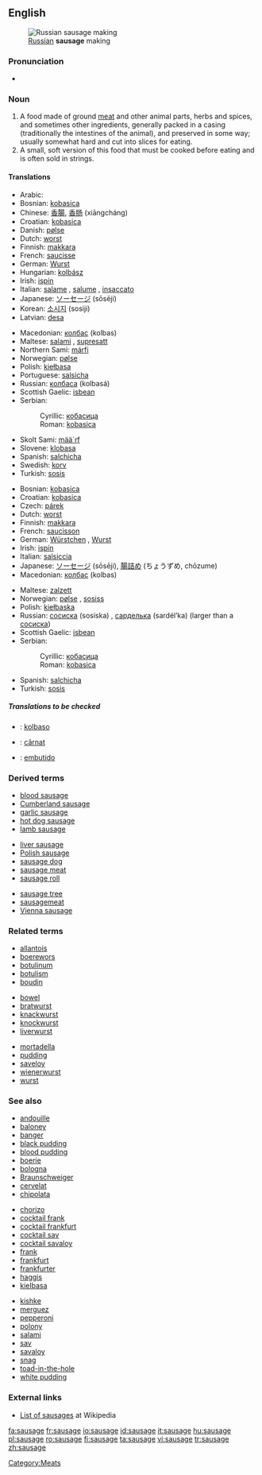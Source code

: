 {{wikipedia}}
==English==
[[Image:Russian Sausage Making.jpg|thumb|right|[[Russian]] '''sausage''' making]]

===Pronunciation===
*{{audio|en-us-sausage.ogg|Audio (US)}}

===Noun===
{{en-noun}}

#A food made of ground [[meat]] and other animal parts, herbs and spices, and sometimes other ingredients, generally packed in a casing (traditionally the intestines of the animal), and preserved in some way; usually somewhat hard and cut into slices for eating.
#A small, soft version of this food that must be cooked before eating and is often sold in strings.

====Translations====
<!--(The following note need not apply: just give the word for a *generic* sausage in each language. English has "chipolata", "saveloy", "Cumberland sausage", etc., but the generic term is "sausage", just as the generic term is "salchicha" in Spanish.)
Translations are complicated by the many names for different types of sausages in different languages. Thus the Spanish translation for different types of sausage may be ''salchicha f, chorizo m, butifarra f'', etc. 
-->

{{trans-top|for slicing}}
*Arabic: {{ARchar|[[سجق]]}} {{IPAchar|(sújuk)}} {{m}}
*Bosnian: [[kobasica#Bosnian|kobasica]] {{f}}
*Chinese: [[香腸]], [[香肠]] (xiāngcháng)
*Croatian: [[kobasica#Croatian|kobasica]] {{f}}
*Danish: [[pølse]] {{c}}
*Dutch: [[worst#Dutch|worst]] {{m}}
*Finnish: [[makkara]]
*French: [[saucisse]] {{f}}
*German: [[Wurst]] {{f}}
*Hungarian: [[kolbász]]
*Irish: [[ispín]] {{m}}
*Italian: [[salame]] {{m}}, [[salume]] {{m}}, [[insaccato]] {{m}}
*Japanese: [[ソーセージ]] (sōsēji)
*Korean: [[소시지]] (sosiji)
*Latvian: [[desa]] {{f}}
{{trans-mid}}
*Macedonian: [[колбас]] (kolbas) {{m}}
*Maltese: [[salami]] {{m}}, [[supresatt]] {{m}}
*Northern Sami: [[márfi]]
*Norwegian: [[pølse]] {{c}}
*Polish: [[kiełbasa]] {{f}}
*Portuguese: [[salsicha]] {{f}}
*Russian: [[колбаса]] (kolbasá) {{f}}
*Scottish Gaelic: [[isbean]] {{m}}
*Serbian:
*:Cyrillic: [[кобасица#Serbian|кобасица]] {{f}}
*:Roman: [[kobasica#Serbian|kobasica]] {{f}}
*Skolt Sami: [[mää´rf]]
*Slovene: [[klobasa]] {{f}}
*Spanish: [[salchicha]] {{f}}
*Swedish: [[korv]] {{c}}
*Turkish: [[sosis]]
{{trans-bottom}}

{{trans-top|small, uncooked}}
*Bosnian: [[kobasica#Bosnian|kobasica]] {{f}}
*Croatian: [[kobasica#Croatian|kobasica]] {{f}}
*Czech: [[párek]] {{m}}
*Dutch: [[worst#Dutch|worst]] {{m}}
*Finnish: [[makkara]]
*French: [[saucisson]] {{m}}
*German: [[Würstchen]] {{n}}, [[Wurst]] {{f}}
*Irish: [[ispín]] {{m}}
*Italian: [[salsiccia]] {{f}}
*Japanese: [[ソーセージ]] (sōsēji), [[腸詰め]] (ちょうずめ, chōzume)
*Macedonian: [[колбас]] (kolbas) {{m}}
{{trans-mid}}
*Maltese: [[zalzett]] {{m}}
*Norwegian: [[pølse]] {{c}}, [[sosiss]] {{m}}
*Polish: [[kiełbaska]] {{f}}
*Russian: [[сосиска]] (sosíska) {{f}}, [[сарделька]] (sardél’ka) {{f}} (larger than a [[сосиска]])
*Scottish Gaelic: [[isbean]] {{m}}
*Serbian:
*:Cyrillic: [[кобасица#Serbian|кобасица]] {{f}}
*:Roman: [[kobasica#Serbian|kobasica]] {{f}}
*Spanish: [[salchicha]] {{f}}
*Turkish: [[sosis]]
{{trans-bottom}}

=====Translations to be checked=====
<!--Remove this section once all of the translations below have been moved into the tables above.-->
{{checktrans}}

*{{ttbc|Esperanto}}: [[kolbaso]]
*{{ttbc|Romanian}}: [[cârnat]] {{m}}
*{{ttbc|Spanish}}: [[embutido]] {{m}}

===Derived terms===
{{top3}}
*[[blood sausage]]
*[[Cumberland sausage]]
*[[garlic sausage]]
*[[hot dog sausage]]
*[[lamb sausage]] 
{{mid3}}
*[[liver sausage]]
*[[Polish sausage]]
*[[sausage dog]]
*[[sausage meat]]
*[[sausage roll]]
{{mid3}}
*[[sausage tree]]
*[[sausagemeat]]
*[[Vienna sausage]]
{{bottom}}

===Related terms===
{{top3}}
*[[allantois]]
*[[boerewors]]
*[[botulinum]]
*[[botulism]]
*[[boudin]]
{{mid3}}
*[[bowel]]
*[[bratwurst]]
*[[knackwurst]]
*[[knockwurst]]
*[[liverwurst]]
{{mid3}}
*[[mortadella]]
*[[pudding]]
*[[saveloy]]
*[[wienerwurst]]
*[[wurst]]
{{bottom}}

===See also===
{{top3}}
*[[andouille]]
*[[baloney]]
*[[banger]]
*[[black pudding]]
*[[blood pudding]]
*[[boerie]]
*[[bologna]]
*[[Braunschweiger]]
*[[cervelat]]
*[[chipolata]]
{{mid3}}
*[[chorizo]]
*[[cocktail frank]]
*[[cocktail frankfurt]]
*[[cocktail sav]]
*[[cocktail savaloy]]
*[[frank]]
*[[frankfurt]]
*[[frankfurter]]
*[[haggis]]
*[[kielbasa]]
{{mid3}}
*[[kishke]]
*[[merguez]]
*[[pepperoni]]
*[[polony]]
*[[salami]]
*[[sav]]
*[[savaloy]]
*[[snag]]
*[[toad-in-the-hole]]
*[[white pudding]]
{{bottom}}

===External links===
*[[w:Category:Sausages|List of sausages]] at Wikipedia

[[Category:Meats]]

[[fa:sausage]]
[[fr:sausage]]
[[io:sausage]]
[[id:sausage]]
[[it:sausage]]
[[hu:sausage]]
[[pl:sausage]]
[[ro:sausage]]
[[fi:sausage]]
[[ta:sausage]]
[[vi:sausage]]
[[tr:sausage]]
[[zh:sausage]]